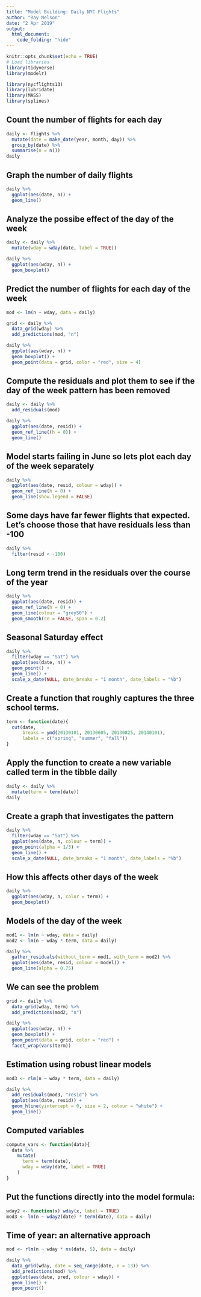 ```yaml
---
title: "Model Building: Daily NYC Flights"
author: "Ray Nelson"
date: "2 Apr 2019"
output: 
  html_document:
    code_folding: "hide"
---
```


```r
knitr::opts_chunk$set(echo = TRUE)
# Load libraries
library(tidyverse)
library(modelr)

library(nycflights13)
library(lubridate)
library(MASS)
library(splines)
```  

## Count the number of flights for each day

```r
daily <- flights %>% 
  mutate(date = make_date(year, month, day)) %>% 
  group_by(date) %>% 
  summarise(n = n())
daily
```

## Graph the number of daily flights

```r
daily %>% 
  ggplot(aes(date, n)) +
  geom_line()
```


## Analyze the possibe effect of the day of the week

```r
daily <- daily %>% 
  mutate(wday = wday(date, label = TRUE)) 

daily %>% 
  ggplot(aes(wday, n)) +
  geom_boxplot()
```

## Predict the number of flights for each day of the week

```r
mod <- lm(n ~ wday, data = daily)

grid <- daily %>% 
  data_grid(wday) %>% 
  add_predictions(mod, "n")

daily %>% 
  ggplot(aes(wday, n)) +
  geom_boxplot() +
  geom_point(data = grid, color = "red", size = 4)
```

## Compute the residuals and plot them to see if the day of the week pattern has been removed  

```r
daily <- daily %>% 
  add_residuals(mod)

daily %>% 
  ggplot(aes(date, resid)) +
  geom_ref_line((h = 0)) +
  geom_line()
```

## Model starts failing in June so lets plot each day of the week separately

```r
daily %>% 
  ggplot(aes(date, resid, colour = wday)) +
  geom_ref_line(h = 0) +
  geom_line(show.legend = FALSE)
```

## Some days have far fewer flights that expected. Let's choose those that have residuals less than -100

```r
daily %>% 
  filter(resid < -100)
```

## Long term trend in the residuals over the course of the year

```r
daily %>% 
  ggplot(aes(date, resid)) +
  geom_ref_line(h = 0) +
  geom_line(colour = "grey50") +
  geom_smooth(se = FALSE, span = 0.2)
```

## Seasonal Saturday effect

```r
daily %>% 
  filter(wday == "Sat") %>% 
  ggplot(aes(date, n)) +
  geom_point() + 
  geom_line() +
  scale_x_date(NULL, date_breaks = "1 month", date_labels = "%b")
```

## Create a function that roughly captures the three school terms.

```r
term <- function(date){
  cut(date,
      breaks = ymd(20130101, 20130605, 20130825, 20140101),
      labels = c("spring", "summer", "fall"))
}
```
## Apply the function to create a new variable called term in the tibble daily

```r
daily <- daily %>% 
  mutate(term = term(date))
daily
```

## Create a graph that investigates the pattern

```r
daily %>% 
  filter(wday == "Sat") %>% 
  ggplot(aes(date, n, colour = term)) +
  geom_point(alpha = 1/3) +
  geom_line() +
  scale_x_date(NULL, date_breaks = "1 month", date_labels = "%b")
```

## How this affects other days of the week

```r
daily %>% 
  ggplot(aes(wday, n, color = term)) +
  geom_boxplot()
```

## Models of the day of the week

```r
mod1 <- lm(n ~ wday, data = daily)
mod2 <- lm(n ~ wday * term, data = daily)

daily %>% 
  gather_residuals(without_term = mod1, with_term = mod2) %>% 
  ggplot(aes(date, resid, colour = model)) +
  geom_line(alpha = 0.75)
```

## We can see the problem

```r
grid <- daily %>% 
  data_grid(wday, term) %>% 
  add_predictions(mod2, "n")

daily %>% 
  ggplot(aes(wday, n)) +
  geom_boxplot() +
  geom_point(data = grid, color = "red") +
  facet_wrap(vars(term))
```

## Estimation using robust linear models

```r
mod3 <- rlm(n ~ wday * term, data = daily)

daily %>% 
  add_residuals(mod3, "resid") %>% 
  ggplot(aes(date, resid)) +
  geom_hline(yintercept = 0, size = 2, colour = "white") +
  geom_line()
```

## Computed variables

```r
compute_vars <- function(data){
  data %>% 
    mutate(
      term = term(date),
      wday = wday(date, label = TRUE)
    )
}
```

## Put the functions directly into the model formula:

```r
wday2 <- function(x) wday(x, label = TRUE)
mod3 <- lm(n ~ wday2(date) * term(date), data = daily)
```

## Time of year: an alternative approach

```r
mod <- rlm(n ~ wday * ns(date, 5), data = daily)

daily %>% 
  data_grid(wday, date = seq_range(date, n = 13)) %>% 
  add_predictions(mod) %>% 
  ggplot(aes(date, pred, colour = wday)) +
  geom_line() +
  geom_point()
```

